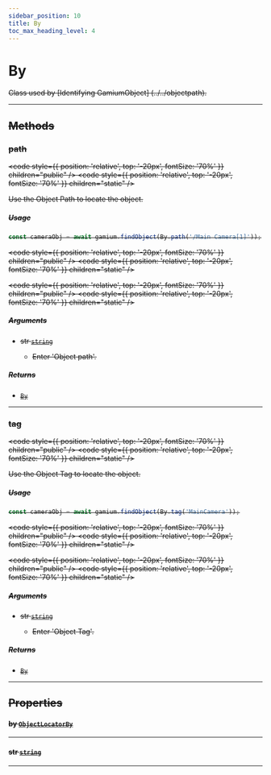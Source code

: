 ```yaml
---
sidebar_position: 10
title: By
toc_max_heading_level: 4
---
```


# By <s generated />

Class used by [Identifying GamiumObject] (../../objectpath).

<hr class="solid" /> <s generated />

## Methods <s generated />

### path <s generated />

<s childtag /> <code
  style={{ position: 'relative', top: '-20px', fontSize: '70%' }}
  children="public"
/> <code
  style={{ position: 'relative', top: '-20px', fontSize: '70%' }}
  children="static"
/> <s generated />

Use the Object Path to locate the object.

##### Usage

```ts
const cameraObj = await gamium.findObject(By.path('/Main Camera[1]'));
```

<s childtag /> <code
  style={{ position: 'relative', top: '-20px', fontSize: '70%' }}
  children="public"
/> <code
  style={{ position: 'relative', top: '-20px', fontSize: '70%' }}
  children="static"
/> <s generated />

<s childtag /> <code
  style={{ position: 'relative', top: '-20px', fontSize: '70%' }}
  children="public"
/> <code
  style={{ position: 'relative', top: '-20px', fontSize: '70%' }}
  children="static"
/> <s generated />

##### Arguments <s generated />

- str [`string`](https://developer.mozilla.org/en-US/docs/Web/JavaScript/Reference/Global_Objects/String) <s generated />

  - Enter 'Object path'.

##### Returns <s generated />

- [`By`](by) <s generated />

<hr class="solid" /> <s generated />

### tag <s generated />

<s childtag /> <code
  style={{ position: 'relative', top: '-20px', fontSize: '70%' }}
  children="public"
/> <code
  style={{ position: 'relative', top: '-20px', fontSize: '70%' }}
  children="static"
/> <s generated />

Use the Object Tag to locate the object.

##### Usage

```ts
const cameraObj = await gamium.findObject(By.tag('MainCamera'));
```

<s childtag /> <code
  style={{ position: 'relative', top: '-20px', fontSize: '70%' }}
  children="public"
/> <code
  style={{ position: 'relative', top: '-20px', fontSize: '70%' }}
  children="static"
/> <s generated />

<s childtag /> <code
  style={{ position: 'relative', top: '-20px', fontSize: '70%' }}
  children="public"
/> <code
  style={{ position: 'relative', top: '-20px', fontSize: '70%' }}
  children="static"
/> <s generated />

##### Arguments <s generated />

- str [`string`](https://developer.mozilla.org/en-US/docs/Web/JavaScript/Reference/Global_Objects/String) <s generated />

  - Enter 'Object Tag'.

##### Returns <s generated />

- [`By`](by) <s generated />

<hr class="solid" /> <s generated />

## Properties <s generated />

#### by [`ObjectLocatorBy`](../enums/object-locator-by) <s generated />

<hr class="solid" /> <s generated />

#### str [`string`](https://developer.mozilla.org/en-US/docs/Web/JavaScript/Reference/Global_Objects/String) <s generated />

<hr class="solid" /> <s generated />
